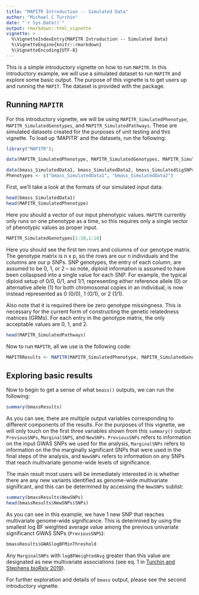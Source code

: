 ```yaml
---
title: "MAPITR Introduction -- Simulated Data"
author: "Michael C Turchin"
date: "`r Sys.Date()`"
output: rmarkdown::html_vignette
vignette: >
  %\VignetteIndexEntry{MAPITR Introduction -- Simulated Data}
  %\VignetteEngine{knitr::rmarkdown}
  %\VignetteEncoding{UTF-8}
---
```


This is a simple introductory vignette on how to run `MAPITR`. In this introductory example, we will use a simulated dataset to run `MAPITR` and explore some basic output. The purpose of this vignette is to get users up and running the `MAPIT`. The dataset is provided with the package.

## Running `MAPITR`

For this introductory vignette, we will be using `MAPITR_SimulatedPhenotype`, `MAPITR_SimulatedGenotypes`, and `MAPITR_SimulatedPathways`. These are simulated datasets created for the purposes of unit testing and this vignette. To load up 'MAPITR' and the datasets, run the following:

```r
library("MAPITR");

data(MAPITR_SimulatedPhenotype, MAPITR_SimulatedGenotypes, MAPITR_SimulatedPathways)

data(bmass_SimulatedData1, bmass_SimulatedData2, bmass_SimulatedSigSNPs)
Phenotypes <- c("bmass_SimulatedData1", "bmass_SimulatedData2")
```

First, we'll take a look at the formats of our simulated input data:

```r
head(bmass_SimulatedData1)
head(MAPITR_SimulatedPhenotype)
```

Here you should a vector of our input phenotypic values. `MAPITR` currently only runs on one phenotype as a time, so this requires only a single vector of phenotypic values as proper input. 

```r
MAPITR_SimulatedGenotypes[1:10,1:10]
```

Here you should see the first ten rows and columns of our genotype matrix. The genotype matrix is n x p, so the rows are our n individuals and the columns are our p SNPs. SNP genotypes, the entry of each column, are assumed to be 0, 1, or 2 -- so note, diploid information is assumed to have been collaspsed into a single value for each SNP. For example, the typical diploid setup of 0/0, 0/1, and 1/1, representing either reference allele (0) or alternative allele (1) for both chromosomal copies in an individual, is now instead represented as 0 (0/0), 1 (0/1), or 2 (1/1).

Also note that it is required there be zero genotype missingness. This is necessary for the current form of constructing the genetic relatedness matrices (GRMs). For each entry in the genotype matrix, the only acceptable values are 0, 1, and 2. 

```r
head(MAPITR_SimulatedPathways)
```





Now to run `MAPITR`, all we use is the following code:

```r
MAPITRResults <- MAPITR(MAPITR_SimulatedPhenotype, MAPITR_SimulatedGenotypes, MAPITR_SimulatedPathways)
```

## Exploring basic results

Now to begin to get a sense of what `bmass()` outputs, we can run the following:

```r
summary(bmassResults)
```

As you can see, there are multiple output variables corresponding to different components of the results. For the purposes of this vignette, we will only touch on the first three variables shown from this `summary()` output: `PreviousSNPs`, `MarginalSNPS`, and `NewSNPs`. `PreviousSNPs` refers to information on the input GWAS SNPs we used for the analysis, `MarginalSNPs` refers to information on the the marginally significant SNPs that were used in the final steps of the analysis, and `NewSNPs` refers to information on any SNPs that reach multivariate genome-wide levels of significance.

The main result most users will be immediately interested in is whether there are any new variants identified as genome-wide multivariate significant, and this can be determined by accessing the `NewSNPs` sublist: 
```r
summary(bmassResults$NewSNPs)
head(bmassResults$NewSNPs$SNPs)
```

As you can see in this example, we have 1 new SNP that reaches multivariate genome-wide significance. This is determined by using the smallest log BF weighted average value among the previous univariate significanct GWAS SNPs (`PreviousSNPS`):

```r
bmassResults$GWASlogBFMinThreshold
```

Any `MarginalSNPs` with `logBFWeightedAvg` greater than this value are designated as new multivariate associations (see eq. 1 in [Turchin and Stephens bioRxiv 2019][biorxiv-paper]).

For further exploration and details of `bmass` output, please see the
second introductory vignette.

[bmass-vignette2]: http://mturchin20.github.io/bmass/articles/bmassIntro.2.RealData.html
[biorxiv-paper]: https://www.biorxiv.org/content/10.1101/638882v1
[globallipids2013]: http://csg.sph.umich.edu/willer/public/lipids2013/
[stephens2013]: https://doi.org/10.1371/journal.pone.0065245

